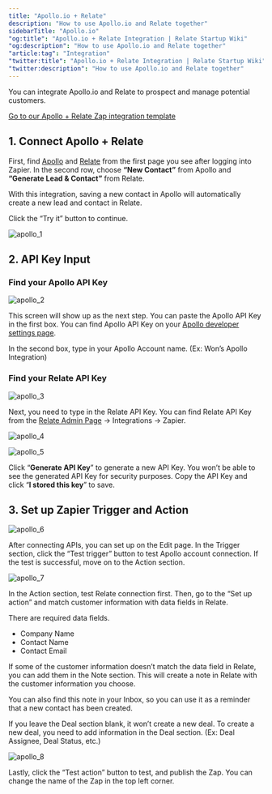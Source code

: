 ```yaml
---
title: "Apollo.io + Relate"
description: "How to use Apollo.io and Relate together"
sidebarTitle: "Apollo.io"
"og:title": "Apollo.io + Relate Integration | Relate Startup Wiki"
"og:description": "How to use Apollo.io and Relate together"
"article:tag": "Integration"
"twitter:title": "Apollo.io + Relate Integration | Relate Startup Wiki"
"twitter:description": "How to use Apollo.io and Relate together"
---
```


You can integrate Apollo.io and Relate to prospect and manage potential customers. 

<Tip>[Go to our Apollo + Relate Zap integration template](https://zapier.com/shared/56034cc9c95ca62009e6596734630e15c0a191f7)</Tip>

## 1. Connect Apollo + Relate

First, find [Apollo](https://apollo.io) and [Relate](https://www.relae.so/) from the first page you see after logging into Zapier. In the second row, choose **“New Contact”** from Apollo and **“Generate Lead & Contact”** from Relate. 

With this integration, saving a new contact in Apollo will automatically create a new lead and contact in Relate. 

Click the “Try it” button to continue.

![apollo_1](/docs/images/integrations/apollo_1.png)

## 2. API Key Input


### Find your Apollo API Key

![apollo_2](/docs/images/integrations/apollo_2.png)

This screen will show up as the next step. You can paste the Apollo API Key in the first box. You can find Apollo API Key on your [Apollo developer settings page](https://developer.apollo.io/keys/).

In the second box, type in your Apollo Account name. (Ex: Won’s Apollo Integration)

### Find your Relate API Key

![apollo_3](/docs/images/integrations/apollo_3.png)

Next, you need to type in the Relate API Key. You can find Relate API Key from the [Relate Admin Page](https://app.relate.so/) → Integrations → Zapier.

![apollo_4](/docs/images/integrations/apollo_4.png)

![apollo_5](/docs/images/integrations/apollo_5.png)

Click “**Generate API Key**” to generate a new API Key. You won’t be able to see the generated API Key for security purposes. Copy the API Key and click “**I stored this key**” to save.

## 3. Set up Zapier Trigger and Action

![apollo_6](/docs/images/integrations/apollo_6.png)

After connecting APIs, you can set up on the Edit page. In the Trigger section, click the “Test trigger” button to test Apollo account connection. If the test is successful, move on to the Action section. 

![apollo_7](/docs/images/integrations/apollo_7.png)

In the Action section, test Relate connection first. Then, go to the “Set up action” and match customer information with data fields in Relate.

There are required data fields. 
- Company Name
- Contact Name
- Contact Email

If some of the customer information doesn’t match the data field in Relate, you can add them in the Note section. This will create a note in Relate with the customer information you choose.

You can also find this note in your Inbox, so you can use it as a reminder that a new contact has been created.  

If you leave the Deal section blank, it won’t create a new deal. To create a new deal, you need to add information in the Deal section. (Ex: Deal Assignee, Deal Status, etc.)

![apollo_8](/docs/images/integrations/apollo_8.png)

Lastly, click the “Test action” button to test, and publish the Zap. You can change the name of the Zap in the top left corner.





